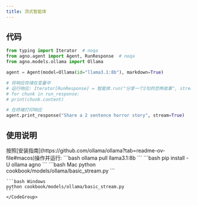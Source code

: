 ```yaml
---
title: 流式智能体
---
```

## 代码

```python cookbook/models/ollama/basic_stream.py
from typing import Iterator  # noqa
from agno.agent import Agent, RunResponse  # noqa
from agno.models.ollama import Ollama

agent = Agent(model=Ollama(id="llama3.1:8b"), markdown=True)

# 将响应存储在变量中
# 运行响应: Iterator[RunResponse] = 智能体.run("分享一个2句的恐怖故事", stream=True)
# for chunk in run_response:
# print(chunk.content)

# 在终端打印响应
agent.print_response("Share a 2 sentence horror story", stream=True)
```

## 使用说明

<Steps>
  <Snippet file="create-venv-step.mdx" />

  <Step title="安装 Ollama">
    按照[安装指南](https://github.com/ollama/ollama?tab=readme-ov-file#macos)操作并运行:
    ```bash
    ollama pull llama3.1:8b
    ```
  </Step>

  <Step title="安装库">
    ```bash
    pip install -U ollama agno
    ```
  </Step>

  <Step title="运行智能体">
    <CodeGroup>
    ```bash Mac
    python cookbook/models/ollama/basic_stream.py
    ```

    ```bash Windows
    python cookbook/models/ollama/basic_stream.py
    ```
    </CodeGroup>
  </Step>
</Steps>